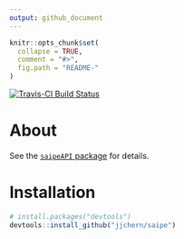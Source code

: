 ```yaml
---
output: github_document
---
```


<!-- README.md is generated from README.Rmd. Please edit that file -->

```r
knitr::opts_chunk$set(
  collapse = TRUE,
  comment = "#>",
  fig.path = "README-"
)
```

[![Travis-CI Build Status](https://travis-ci.org/jjchern/saipe.svg?branch=master)](https://travis-ci.org/jjchern/saipe)

# About

See the [`saipeAPI` package](https://github.com/jjchern/saipeAPI) for details.

# Installation

```R
# install.packages("devtools")
devtools::install_github("jjchern/saipe")
```

